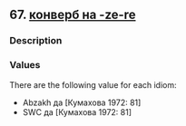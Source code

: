 ## 67. <a href =  'https://agricolamz.github.io/The_Circassian_Isoglosses_Database/67.html'>конверб на -ze-re</a>
### Description



### Values
There are the following value for each idiom:

* Abzakh  да [Кумахова 1972: 81] 
* SWC  да [Кумахова 1972: 81] 

